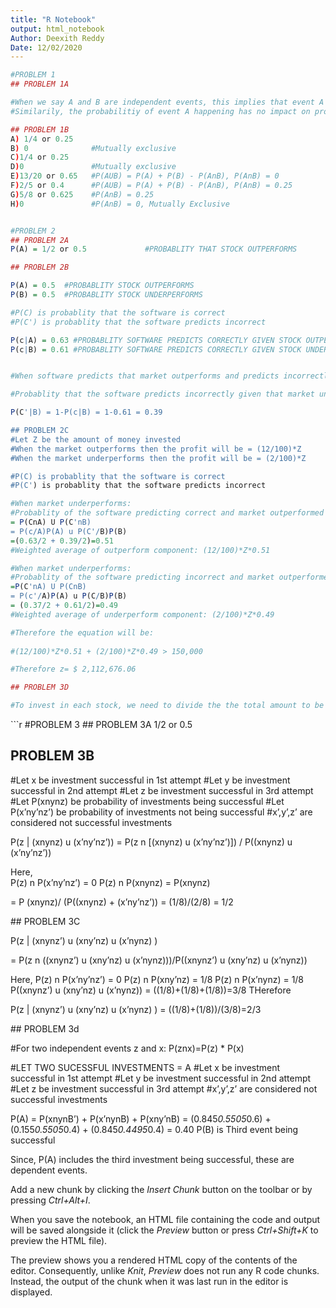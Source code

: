 ---
title: "R Notebook"
output: html_notebook
Author: Deexith Reddy
Date: 12/02/2020
---



```{r}
#PROBLEM 1
## PROBLEM 1A

#When we say A and B are independent events, this implies that event A does not have an impact on outcome of event B. 
#Similarily, the probabilitiy of event A happening has no impact on probability of event B happening. Correlating the same, the probabilitiy of event A happening will not have an impact on event B not happening.

## PROBLEM 1B
A) 1/4 or 0.25 
B) 0              #Mutually exclusive
C)1/4 or 0.25
D)0               #Mutually exclusive
E)13/20 or 0.65   #P(AUB) = P(A) + P(B) - P(AnB), P(AnB) = 0
F)2/5 or 0.4      #P(AUB) = P(A) + P(B) - P(AnB), P(AnB) = 0.25
G)5/8 or 0.625    #P(AnB) = 0.25
H)0               #P(AnB) = 0, Mutually Exclusive



```



```{r}
#PROBLEM 2
## PROBLEM 2A
P(A) = 1/2 or 0.5             #PROBABLITY THAT STOCK OUTPERFORMS

## PROBLEM 2B

P(A) = 0.5  #PROBABLITY STOCK OUTPERFORMS
P(B) = 0.5  #PROBABLITY STOCK UNDERPERFORMS

#P(C) is probablity that the software is correct
#P(C') is probablity that the software predicts incorrect

P(c|A) = 0.63 #PROBABLITY SOFTWARE PREDICTS CORRECTLY GIVEN STOCK OUTPERFORMS
P(c|B) = 0.61 #PROBABLITY SOFTWARE PREDICTS CORRECTLY GIVEN STOCK UNDERPERFORMS


#When software predicts that market outperforms and predicts incorrectly is same as the market actually underperformed.So we are given that market underperformed.

#Probablity that the software predicts incorrectly given that market underperformed = P(C'|B)

P(C'|B) = 1-P(c|B) = 1-0.61 = 0.39

## PROBLEM 2C
#Let Z be the amount of money invested
#When the market outperforms then the profit will be = (12/100)*Z
#When the market underperforms then the profit will be = (2/100)*Z

#P(C) is probablity that the software is correct
#P(C') is probablity that the software predicts incorrect

#When market underperforms:
#Probablity of the software predicting correct and market outperformed along with incorrect and underperformed:
= P(CnA) U P(C'nB)
= P(c/A)P(A) u P(C'/B)P(B)
=(0.63/2 + 0.39/2)=0.51
#Weighted average of outperform component: (12/100)*Z*0.51

#When market underperforms:
#Probablity of the software predicting incorrect and market outperformed along with correct and underperformed: 
=P(C'nA) U P(CnB)
= P(c'/A)P(A) u P(C/B)P(B)
= (0.37/2 + 0.61/2)=0.49
#Weighted average of underperform component: (2/100)*Z*0.49

#Therefore the equation will be:
  
#(12/100)*Z*0.51 + (2/100)*Z*0.49 > 150,000

#Therefore z= $ 2,112,676.06

## PROBLEM 3D

#To invest in each stock, we need to divide the the total amount to be invested by 10. SO we invest $ 212,676.06 in each stock.

```


```{r}
#PROBLEM 3
## PROBLEM 3A
1/2 or 0.5

## PROBLEM 3B

#Let x be investment successful in 1st attempt
#Let y be investment successful in 2nd attempt
#Let z be investment successful in 3rd attempt
#Let P(xnynz) be probability of investments being successful
#Let P(x'ny'nz') be probability of investments not being successful
#x',y',z' are considered not successful investments

 P(z | (xnynz) u (x'ny'nz')) = 
     P(z n [(xnynz) u (x'ny'nz')]) /  P((xnynz) u (x'ny'nz'))

 Here,  
 P(z) n P(x'ny'nz') = 0
 P(z) n P(xnynz) = P(xnynz)
     
   = P (xnynz)/ (P((xnynz) + (x'ny'nz'))
   = (1/8)/(2/8)
   = 1/2
 
 ## PROBLEM 3C
 
 P(z | (xnynz') u (xny'nz) u (x'nynz) )
 
= P(z n ((xnynz') u (xny'nz) u (x'nynz)))/P((xnynz') u (xny'nz) u (x'nynz))

Here, 
 P(z) n P(x'ny'nz') = 0
 P(z) n P(xny'nz) = 1/8
 P(z) n P(x'nynz) = 1/8
 P((xnynz') u (xny'nz) u (x'nynz)) = ((1/8)+(1/8)+(1/8))=3/8
 THerefore
 
  P(z | (xnynz') u (xny'nz) u (x'nynz) ) = ((1/8)+(1/8))/(3/8)=2/3
 
 ## PROBLEM 3d
 
 #For two independent events z and x: P(znx)=P(z) * P(x)
 
 #LET TWO SUCESSFUL INVESTMENTS = A
 #Let x be investment successful in 1st attempt
#Let y be investment successful in 2nd attempt
#Let z be investment successful in 3rd attempt
#x',y',z' are considered not successful investments
 
 P(A) = P(xnynB') + P(x'nynB) + P(xny'nB)
      = (0.845*0.5505*0.6) + (0.155*0.5505*0.4) + (0.845*0.4495*0.4)
      = 0.40
 P(B) is Third event being successful
 
 Since, P(A) includes the third investment being successful, these are dependent events.
      
 


Add a new chunk by clicking the *Insert Chunk* button on the toolbar or by pressing *Ctrl+Alt+I*.

When you save the notebook, an HTML file containing the code and output will be saved alongside it (click the *Preview* button or press *Ctrl+Shift+K* to preview the HTML file).

The preview shows you a rendered HTML copy of the contents of the editor. Consequently, unlike *Knit*, *Preview* does not run any R code chunks. Instead, the output of the chunk when it was last run in the editor is displayed.
